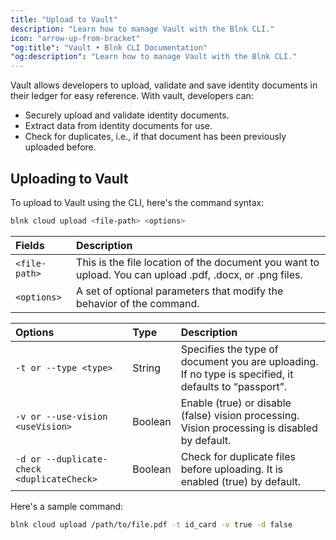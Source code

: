 ```yaml
---
title: "Upload to Vault"
description: "Learn how to manage Vault with the Blnk CLI."
icon: "arrow-up-from-bracket"
"og:title": "Vault • Blnk CLI Documentation"
"og:description": "Learn how to manage Vault with the Blnk CLI."
---
```



Vault allows developers to upload, validate and save identity documents in their ledger for easy reference. With vault, developers can:

- Securely upload and validate identity documents.
- Extract data from identity documents for use.
- Check for duplicates, i.e., if that document has been previously uploaded before.

## Uploading to Vault

To upload to Vault using the CLI, here's the command syntax:

```sh Shell
blnk cloud upload <file-path> <options>
```

| Fields | Description |
| :--- | :--- |
| `<file-path>` | This is the file location of the document you want to upload. You can upload .pdf, .docx, or .png files. |
| `<options>` | A set of optional parameters that modify the behavior of the command. |

| Options | Type | Description |
| :--- | :--- | :--- |
| `-t or --type <type>` | String |  Specifies the type of document you are uploading. If no type is specified, it defaults to “passport”. |
| `-v or --use-vision <useVision>` | Boolean | Enable (true) or disable (false) vision processing. Vision processing is disabled by default. |
| `-d or --duplicate-check <duplicateCheck>` | Boolean | Check for duplicate files before uploading. It is enabled (true) by default. |

Here's a sample command:

```sh Shell
blnk cloud upload /path/to/file.pdf -t id_card -v true -d false
```

<NeedHelp />